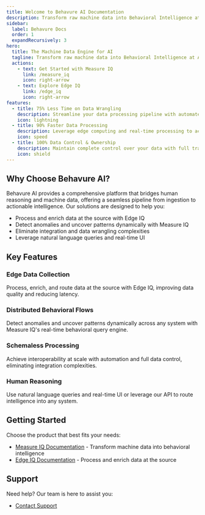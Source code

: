 ```yaml
---
title: Welcome to Behavure AI Documentation
description: Transform raw machine data into Behavioral Intelligence at AI speed with Measure IQ and Edge IQ
sidebar:
  label: Behavure Docs
  order: 1
  expandRecursively: 3
hero:
  title: The Machine Data Engine for AI
  tagline: Transform raw machine data into Behavioral Intelligence at AI speed
  actions:
    - text: Get Started with Measure IQ
      link: /measure_iq
      icon: right-arrow
    - text: Explore Edge IQ
      link: /edge_iq
      icon: right-arrow
features:
  - title: 75% Less Time on Data Wrangling
    description: Streamline your data processing pipeline with automated workflows and intelligent processing
    icon: lightning
  - title: 90% Faster Data Processing
    description: Leverage edge computing and real-time processing to accelerate your data operations
    icon: speed
  - title: 100% Data Control & Ownership
    description: Maintain complete control over your data with full transparency and compliance
    icon: shield
---
```


## Why Choose Behavure AI?

Behavure AI provides a comprehensive platform that bridges human reasoning and machine data, offering a seamless pipeline from ingestion to actionable intelligence. Our solutions are designed to help you:

- Process and enrich data at the source with Edge IQ
- Detect anomalies and uncover patterns dynamically with Measure IQ
- Eliminate integration and data wrangling complexities
- Leverage natural language queries and real-time UI

## Key Features

### Edge Data Collection

Process, enrich, and route data at the source with Edge IQ, improving data quality and reducing latency.

### Distributed Behavioral Flows

Detect anomalies and uncover patterns dynamically across any system with Measure IQ's real-time behavioral query engine.

### Schemaless Processing

Achieve interoperability at scale with automation and full data control, eliminating integration complexities.

### Human Reasoning

Use natural language queries and real-time UI or leverage our API to route intelligence into any system.

## Getting Started

Choose the product that best fits your needs:

- [Measure IQ Documentation](/measure_iq) - Transform machine data into behavioral intelligence
- [Edge IQ Documentation](/edge_iq) - Process and enrich data at the source

## Support

Need help? Our team is here to assist you:

- [Contact Support](mailto:support@behavure.ai)
